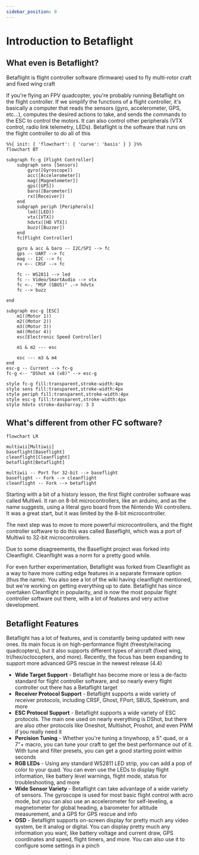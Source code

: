 ```yaml
---
sidebar_position: 0
---
```


# Introduction to Betaflight

## What even is Betaflight?

Betaflight is flight controller software (firmware) used to fly multi-rotor craft and fixed wing craft

If you're flying an FPV quadcopter, you're probably running Betaflight on the flight controller. If we
simplify the functions of a flight controller, it's basically a computer that reads the sensors
(gyro, accelerometer, GPS, etc...), computes the desired actions to take, and sends the commands to the ESC
to control the motors. It can also control other peripherals (VTX control, radio link telemetry, LEDs).
Betaflight is the software that runs on the flight controller to do all of this

```mermaid
%%{ init: { 'flowchart': { 'curve': 'basis' } } }%%
flowchart BT

subgraph fc-g [Flight Controller]
	subgraph sens [Sensors]
		gyro([Gyroscope])
		acc([Accelerometer])
		mag([Magnetometer])
		gps([GPS])
		baro([Barometer])
		rx([Receiver])
	end
	subgraph periph [Peripherals]
		led([LED])
		vtx([VTX])
		hdvtx([HD VTX])
		buzz([Buzzer])
	end
	fc[Flight Controller]

	gyro & acc & baro -- I2C/SPI --> fc
	gps -- UART --> fc
	mag -- I2C --> fc
	rx <-- CRSF --> fc

	fc -- WS2811 --> led
	fc -- Video/SmartAudio --> vtx
	fc <-. "MSP (SBUS)" .-> hdvtx
	fc --> buzz

end

subgraph esc-g [ESC]
    m1((Motor 1))
	m2((Motor 2))
	m3((Motor 3))
	m4((Motor 4))
    esc[Electronic Speed Controller]

    m1 & m2 --- esc

    esc --- m3 & m4
end
esc-g -- Current --> fc-g
fc-g <-- "DShot x4 (x8)" --> esc-g

style fc-g fill:transparent,stroke-width:4px
style sens fill:transparent,stroke-width:4px
style periph fill:transparent,stroke-width:4px
style esc-g fill:transparent,stroke-width:4px
style hdvtx stroke-dasharray: 3 3

```

## What's different from other FC software?

```mermaid
flowchart LR

multiwii[Multiwii]
baseflight[Baseflight]
cleanflight[Cleanflight]
betaflight[Betaflight]

multiwii -- Port for 32-bit --> baseflight
baseflight -- Fork --> cleanflight
cleanflight -- Fork --> betaflight
```

Starting with a bit of a history lesson, the first flight controller software was called Multiwii. It ran on
8-bit microcontrollers, like an arduino, and as the name suggests, using a literal gyro board from the Nintendo Wii
controllers. It was a great start, but it was limited by the 8-bit microcontroller.

The next step was to move to more powerful microcontrollers, and the flight controller software to do this
was called Baseflight, which was a port of Multiwii to 32-bit microcontrollers.

Due to some disagreements, the Baseflight project was forked into Cleanflight. Cleanflight was a norm for a
pretty good while.

For even further experimentation, Betaflight was forked from Cleanflight as a way to have more cutting
edge features in a separate firmware option (thus the name). You also see a lot of the wiki
having cleanflight mentioned, but we're working on getting everything up to date. Betaflight has since
overtaken Cleanflight in popularity, and is now the most popular flight controller software out there,
with a lot of features and very active development.

## Betaflight Features

Betaflight has a lot of features, and is constantly being updated with new ones. Its main focus is on
high-performance flight (freestyle/racing quadcopters), but it also supports different types of aircraft
(fixed wing, tri/hex/octocopters, and more). Recently, the focus has been expanding to support more
advanced GPS rescue in the newest release (4.4)

- **Wide Target Support** - Betaflight has become more or less a de-facto standard for flight controller
  software, and so nearly every flight controller out there has a Betaflight target
- **Receiver Protocol Support** - Betaflight supports a wide variety of receiver protocols, including CRSF,
  Ghost, FPort, SBUS, Spektrum, and more
- **ESC Protocol Support** - Betaflight supports a wide variety of ESC protocols. The main one used on nearly
  everything is DShot, but there are also other protocols like Oneshot, Multishot, Proshot, and even PWM
  if you really need it
- **Percision Tuning** - Whether you're tuning a tinywhoop, a 5" quad, or a 7"+ macro, you can tune your
  craft to get the best performance out of it. With tune and filter presets, you can get a good starting point
  within seconds
- **RGB LEDs** - Using any standard WS2811 LED strip, you can add a pop of color to your quad. You can even
  use the LEDs to display flight information, like battery level warnings, flight mode, status for troubleshooting,
  and more
- **Wide Sensor Variety** - Betaflight can take advantage of a wide variety of sensors. The gyroscope is
  used for most basic flight control with acro mode, but you can also use an accelerometer for self-leveling,
  a magnetometer for global heading, a barometer for altitude measurement, and a GPS for GPS rescue and info
- **OSD** - Betaflight supports on-screen display for pretty much any video system, be it analog or digital.
  You can display pretty much any information you want, like battery voltage and current draw, GPS coordinates
  and speed, flight timers, and more. You can also use it to configure some settings in a pinch

